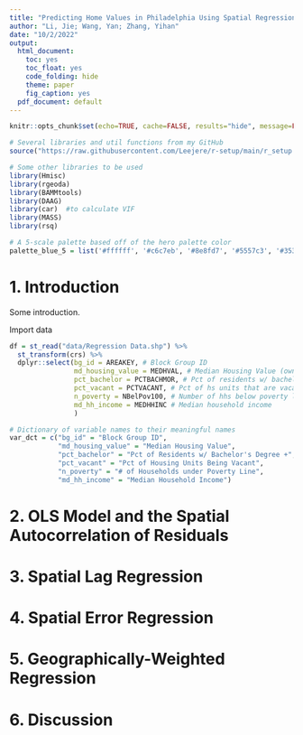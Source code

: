 ```yaml
---
title: "Predicting Home Values in Philadelphia Using Spatial Regressions"
author: "Li, Jie; Wang, Yan; Zhang, Yihan"
date: "10/2/2022"
output:
  html_document: 
    toc: yes
    toc_float: yes
    code_folding: hide
    theme: paper
    fig_caption: yes
  pdf_document: default
---
```


<link rel="stylesheet" href="css/styles.css">

```r
knitr::opts_chunk$set(echo=TRUE, cache=FALSE, results="hide", message=FALSE, warning=FALSE)
```

```r

# Several libraries and util functions from my GitHub
source("https://raw.githubusercontent.com/Leejere/r-setup/main/r_setup.r")

# Some other libraries to be used
library(Hmisc)
library(rgeoda)
library(BAMMtools)
library(DAAG)
library(car)  #to calculate VIF
library(MASS)
library(rsq)

# A 5-scale palette based off of the hero palette color
palette_blue_5 = list('#ffffff', '#c6c7eb', '#8e8fd7', '#5557c3', '#353797')

```


# 1. Introduction

Some introduction.

Import data

```r

df = st_read("data/Regression Data.shp") %>%
  st_transform(crs) %>%
  dplyr::select(bg_id = AREAKEY, # Block Group ID
                md_housing_value = MEDHVAL, # Median Housing Value (owner-occupied)
                pct_bachelor = PCTBACHMOR, # Pct of residents w/ bachelor's +
                pct_vacant = PCTVACANT, # Pct of hs units that are vacant
                n_poverty = NBelPov100, # Number of hhs below poverty line
                md_hh_income = MEDHHINC # Median household income
                )

# Dictionary of variable names to their meaningful names
var_dct = c("bg_id" = "Block Group ID",
            "md_housing_value" = "Median Housing Value",
            "pct_bachelor" = "Pct of Residents w/ Bachelor's Degree +",
            "pct_vacant" = "Pct of Housing Units Being Vacant",
            "n_poverty" = "# of Households under Poverty Line",
            "md_hh_income" = "Median Household Income")

```

# 2. OLS Model and the Spatial Autocorrelation of Residuals

# 3. Spatial Lag Regression

# 4. Spatial Error Regression

# 5. Geographically-Weighted Regression

# 6. Discussion
